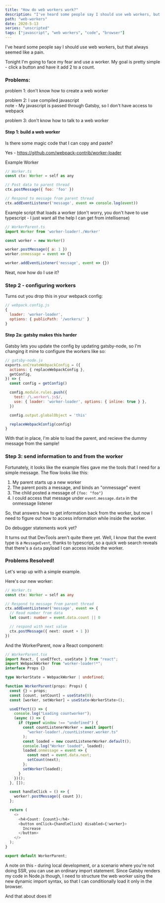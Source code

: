 ```yaml
---
title: "How do web workers work?"
description: "I've heard some people say I should use web workers, but that always seemed like a pain. This post documents my first attempt to use a simple web worker"
path: "web-workers"
date: 2020-5-13
series: "unscripted"
tags: ["javascript", "web workers", "code", "browser"]
---
```



I've heard some people say I should use web workers, but that always seemed like a pain.

Tonight I'm going to face my fear and use a worker. My goal is pretty simple - click a button and have it add 2 to a count.

### Problems:

problem 1: don't know how to create a web worker

problem 2: I use compiled javascript<br/>
note - My javascript is passed through Gatsby, so I don't have access to webpack

problem 3: don't know how to talk to a web worker

#### Step 1: build a web worker

Is there some magic code that I can copy and paste?

Yes - https://github.com/webpack-contrib/worker-loader

Example Worker

```js
// Worker.ts
const ctx: Worker = self as any

// Post data to parent thread
ctx.postMessage({ foo: 'foo' })

// Respond to message from parent thread
ctx.addEventListener('message', event => console.log(event))
```

Example script that loads a worker (don't worry, you don't have to use typescript - I just want all the help I can get from intellisense)

```js
// WorkerParent.ts
import Worker from 'worker-loader!./Worker'

const worker = new Worker()

worker.postMessage({ a: 1 })
worker.onmessage = event => {}

worker.addEventListener('message', event => {})
```

Neat, now how do I use it?

### Step 2 - configuring workers

Turns out you drop this in your webpack config:

```js
// webpack.config.js
{
  loader: 'worker-loader',
  options: { publicPath: '/workers/' }
}
```

#### Step 2a: gatsby makes this harder

Gatsby lets you update the config by updating gatsby-node, so I'm changing it mine to configure the workers like so:

```js
// gatsby-node.js
exports.onCreateWebpackConfig = ({
  actions: { replaceWebpackConfig },
  getConfig,
}) => {
  const config = getConfig()

  config.module.rules.push({
    test: /\.worker\.js$/,
    use: { loader: 'worker-loader', options: { inline: true } },
  })

  config.output.globalObject = 'this'

  replaceWebpackConfig(config)
}
```

With that in place, I'm able to load the parent, and recieve the dummy message from the sample!

### Step 3: send information to and from the worker

Fortunately, it looks like the example files gave me the tools that I need for a simple message. The flow looks like this:

1. My parent starts up a new worker
2. The parent posts a message, and binds an "onmessage" event
3. The child posted a message of `{foo: "foo"}`
4. I could access that message under `event.message.data` in the onmessage listener

So, that answers how to get information back from the worker, but now I need to figure out how to access information while inside the worker.

Do debugger statements work yet?

It turns out that DevTools aren't quite there yet. Well, I know that the event type is a `MessageEvent`, thanks to typescript, so a quick web search reveals that there's a `data` payload I can access inside the worker.

### Problems Resolved!

Let's wrap up with a simple example.

Here's our new worker:

```ts
// Worker.ts
const ctx: Worker = self as any

// Respond to message from parent thread
ctx.addEventListener('message', event => {
  // Read number from data
  let count: number = event.data.count || 0

  // respond with next value
  ctx.postMessage({ next: count + 1 })
})
```

And the WorkerParent, now a React component:

```ts
// WorkerParent.tsx
import React, { useEffect, useState } from "react";
import WebpackWorker from "worker-loader!*";
interface Props {}

type WorkerState = WebpackWorker | undefined;

function WorkerParent(props: Props) {
  const {} = props;
  const [count, setCount] = useState(0);
  const [worker, setWorker] = useState<WorkerState>();

  useEffect(() => {
    console.log("Loading countworker");
    (async () => {
      if (typeof window !== "undefined") {
        const countListenerWorker = await import(
          "worker-loader!./countListener.worker.ts"
        );
        const loaded = new countListenerWorker.default();
        console.log("Worker loaded", loaded);
        loaded.onmessage = event => {
          const next = event.data.next;
          setCount(next);
        };
        setWorker(loaded);
      }
    })();
  }, []);

  const handleClick = () => {
    worker?.postMessage({ count });
  };

  return (
    <>
      <h4>Count: {count}</h4>
      <button onClick={handleClick} disabled={!worker}>
        Increase
      </button>
    </>
  );
}

export default WorkerParent;
```

A note on this - during local development, or a scenario where you're not doing SSR, you can use an ordinary import statement. Since Gatsby renders my code in Node.js though, I need to structure the web worker using the new dynamic import syntax, so that I can conditionally load it only in the browser.


<WorkerParent />

<p style={{marginTop: "24px"}}>
And that about does it!
</p>
